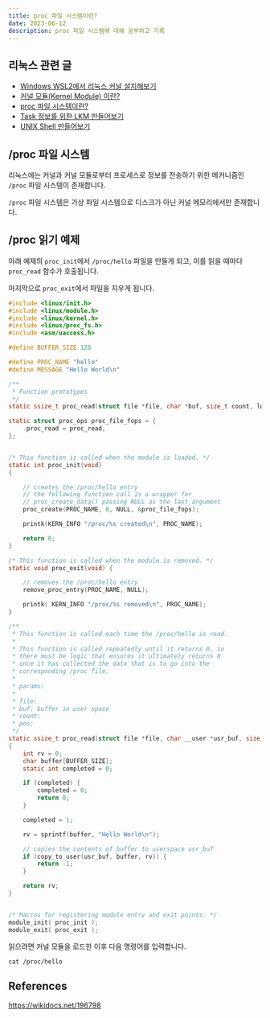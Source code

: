 ```yaml
---
title: proc 파일 시스템이란?
date: 2023-06-12
description: proc 파일 시스템에 대해 공부하고 기록
---
```


## 리눅스 관련 글

- [Windows WSL2에서 리눅스 커널 설치해보기](https://blog-gray-omega-81.vercel.app/blog/20230610-wsl-linux-kernel)
- [커널 모듈(Kernel Module) 이란?](https://blog-gray-omega-81.vercel.app/blog/20230611-what-is-kernel-module)
- [proc 파일 시스템이란?](https://blog-gray-omega-81.vercel.app/blog/20230612-what-is-proc)
- [Task 정보를 위한 LKM 만들어보기](https://blog-gray-omega-81.vercel.app/blog/20230613-LKM-for-task-information)
- [UNIX Shell 만들어보기](https://blog-gray-omega-81.vercel.app/blog/20230614-unix-shell)

## /proc 파일 시스템

리눅스에는 커널과 커널 모듈로부터 프로세스로 정보를 전송하기 위한 메커니즘인 `/proc` 파일 시스템이 존재합니다.

`/proc` 파일 시스템은 가상 파일 시스템으로 디스크가 아닌 커널 메모리에서만 존재합니다.

## /proc 읽기 예제

아래 예제의 `proc_init`에서 `/proc/hello` 파일을 만들게 되고, 이를 읽을 때마다 `proc_read` 함수가 호출됩니다.

마지막으로 `proc_exit`에서 파일을 지우게 됩니다.

```c:hello.c
#include <linux/init.h>
#include <linux/module.h>
#include <linux/kernel.h>
#include <linux/proc_fs.h>
#include <asm/uaccess.h>

#define BUFFER_SIZE 128

#define PROC_NAME "hello"
#define MESSAGE "Hello World\n"

/**
 * Function prototypes
 */
static ssize_t proc_read(struct file *file, char *buf, size_t count, loff_t *pos);

static struct proc_ops proc_file_fops = {
	.proc_read = proc_read,
};


/* This function is called when the module is loaded. */
static int proc_init(void)
{

	// creates the /proc/hello entry
	// the following function call is a wrapper for
	// proc_create_data() passing NULL as the last argument
	proc_create(PROC_NAME, 0, NULL, &proc_file_fops);

	printk(KERN_INFO "/proc/%s created\n", PROC_NAME);

	return 0;
}

/* This function is called when the module is removed. */
static void proc_exit(void) {

	// removes the /proc/hello entry
	remove_proc_entry(PROC_NAME, NULL);

	printk( KERN_INFO "/proc/%s removed\n", PROC_NAME);
}

/**
 * This function is called each time the /proc/hello is read.
 *
 * This function is called repeatedly until it returns 0, so
 * there must be logic that ensures it ultimately returns 0
 * once it has collected the data that is to go into the
 * corresponding /proc file.
 *
 * params:
 *
 * file:
 * buf: buffer in user space
 * count:
 * pos:
 */
static ssize_t proc_read(struct file *file, char __user *usr_buf, size_t count, loff_t *pos)
{
	int rv = 0;
	char buffer[BUFFER_SIZE];
	static int completed = 0;

	if (completed) {
		completed = 0;
		return 0;
	}

	completed = 1;

	rv = sprintf(buffer, "Hello World\n");

	// copies the contents of buffer to userspace usr_buf
	if (copy_to_user(usr_buf, buffer, rv)) {
		return -1;
	}

	return rv;
}


/* Macros for registering module entry and exit points. */
module_init( proc_init );
module_exit( proc_exit );
```

읽으려면 커널 모듈을 로드한 이후 다음 명령어를 입력합니다.

```shell
cat /proc/hello
```

## References

https://wikidocs.net/196798
